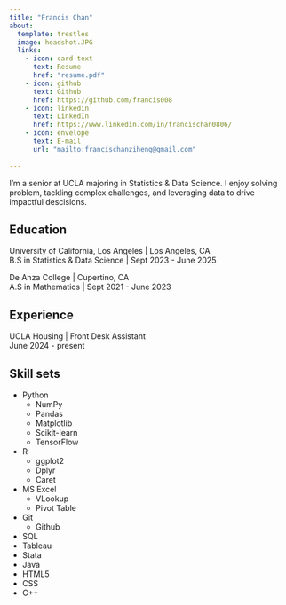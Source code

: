 ```yaml
---
title: "Francis Chan"
about:
  template: trestles
  image: headshot.JPG
  links:
    - icon: card-text
      text: Resume 
      href: "resume.pdf"
    - icon: github
      text: Github
      href: https://github.com/francis008
    - icon: linkedin
      text: LinkedIn
      href: https://www.linkedin.com/in/francischan0806/
    - icon: envelope
      text: E-mail
      url: "mailto:francischanziheng@gmail.com"
    
---
```


I'm a senior at UCLA majoring in Statistics & Data Science. I enjoy solving problem, tackling complex challenges, and leveraging data to drive impactful descisions. 

## Education

University of California, Los Angeles | Los Angeles, CA \
B.S in Statistics & Data Science | Sept 2023 - June 2025 

De Anza College | Cupertino, CA \
A.S in Mathematics | Sept 2021 - June 2023

## Experience

UCLA Housing | Front Desk Assistant \
June 2024 - present

## Skill sets
- Python
  - NumPy
  - Pandas
  - Matplotlib
  - Scikit-learn
  - TensorFlow
- R
  - ggplot2
  - Dplyr
  - Caret
- MS Excel
  - VLookup
  - Pivot Table
- Git
  - Github
- SQL
- Tableau
- Stata
- Java
- HTML5
- CSS
- C++
